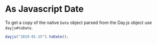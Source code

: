 # As Javascript Date

To get a copy of the native `Date` object parsed from the Day.js object use `dayjs#toDate`.

```js
dayjs("2019-01-25").toDate();
```

